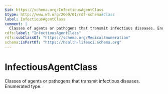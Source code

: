 ```yaml
---
$id: https://schema.org/InfectiousAgentClass
$type: http://www.w3.org/2000/01/rdf-schema#Class
label: InfectiousAgentClass
comment: |
  Classes of agents or pathogens that transmit infectious diseases. Enumerated type.
rdfs:label: "InfectiousAgentClass"
rdfs:subClassOf: "https://schema.org/MedicalEnumeration"
schema:isPartOf: "https://health-lifesci.schema.org"
---
```


# InfectiousAgentClass

Classes of agents or pathogens that transmit infectious diseases. Enumerated type.

